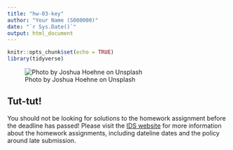 ```yaml
---
title: "hw-03-key"
author: "Your Name (S000000)"
date: "`r Sys.Date()`"
output: html_document
---
```


```r
knitr::opts_chunk$set(echo = TRUE)
library(tidyverse)
```

![Photo by Joshua Hoehne on Unsplash](img/joshua-hoehne-WPrTKRw8KRQ-unsplash.jpg)


## Tut-tut! 
You should not be looking for solutions to the homework assignment before the deadline has passed! Please visit the [IDS website](https://uoe-ids.netlify.app/assessments/homework/) for more information about the homework assignments, including dateline dates and the policy around late submission.